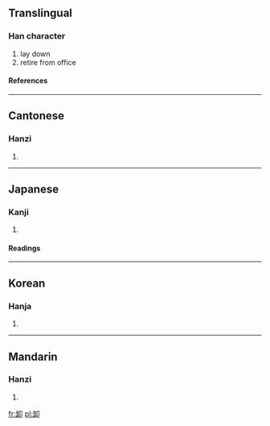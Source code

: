 {{see|缷}}

==Translingual==
===Han character===
{{Han char|rad=卩|as=06|sn=8|four=8712<sub>0</sub>|canj=人一尸中 (OMSL)}}
# lay down
# retire from office
====References====
{{Han ref|kx=0159.240|dkj=02861|dj=0365.060|hdz=10314.030|uh=5378|ud=21368|bh=A8F8|bd=43256}}
----
==Cantonese==
===Hanzi===
{{yue-hanzi|jyut=|y=se3}}
# {{defn|Cantonese}}
----
==Japanese==
===Kanji===
{{ja-kanji|grade=|rs=卩06}}
# {{defn|Japanese}} 
====Readings====
{{ja-readings|on=[[しゃ]] (sha)|kun=[[おろす]] (orosu), [[おろし]] (oroshi)}}
----
==Korean==
===Hanja===
{{ko-hanja|hangeul=사|rv=sa|mr=sa}}
# {{defn|Korean}}
----
==Mandarin==
===Hanzi===
{{cmn-hanzi|pin=[[ān]] (an1), [[chǎng]] (chang3), [[xiè]] (xie4)|wg=an<sup>1</sup>, ch'ang<sup>3</sup>, hsieh<sup>4</sup>}}
# {{defn|Mandarin}}

[[fr:卸]]
[[pl:卸]]